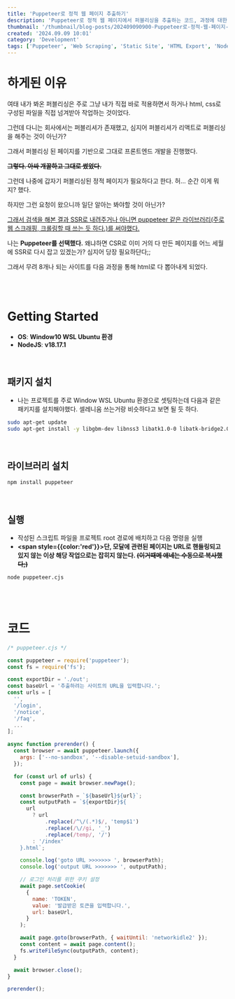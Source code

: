 ```yaml
---
title: 'Puppeteer로 정적 웹 페이지 추출하기'
description: 'Puppeteer로 정적 웹 페이지에서 퍼블리싱을 추출하는 코드, 과정에 대한 설명'
thumbnail: '/thumbnail/blog-posts/202409090900-Puppeteer로-정적-웹-페이지-추출하기.png'
created: '2024.09.09 10:01'
category: 'Development'
tags: ['Puppeteer', 'Web Scraping', 'Static Site', 'HTML Export', 'Node.js', 'Chrome Headless', 'Automation', 'Web Development']
---
```



# 하게된 이유

여태 내가 봐온 퍼블리싱은 주로 그냥 내가 직접 바로 적용하면서 하거나 html, css로 구성된 파일을 직접 넘겨받아 작업하는 것이었다.

그런데 다니는 회사에서는 퍼블리셔가 존재했고, 심지어 퍼블리셔가 리액트로 퍼블리싱을 해주는 것이 아닌가?

그래서 퍼블리싱 된 페이지를 기반으로 그대로 프론트엔드 개발을 진행했다.

**<del>그렇다. 아싸 개꿀하고 그대로 썼었다.</del>**

그런데 나중에 갑자기 퍼블리싱된 정적 페이지가 필요하다고 한다. 허... 순간 이게 뭐지? 했다.

하지만 그런 요청이 왔으니까 일단 알아는 봐야할 것이 아닌가?

<u>그래서 검색을 해본 결과 SSR로 내려주거나 아니면 puppeteer 같은 라이브러리(주로 웹 스크래핑, 크롤링할 때 쓰는 듯 하다.)를 써야했다.</u>

나는 **Puppeteer를 선택했다.** 왜냐하면 CSR로 이미 거의 다 만든 페이지를 어느 세월에 SSR로 다시 잡고 있겠는가? 심지어 당장 필요하단다;;

그래서 무려 8개나 되는 사이트를 다음 과정을 통해 html로 다 뽑아내게 되었다.

<br />
<br />

# Getting Started

* **OS**: **Window10 WSL Ubuntu 환경**
* **NodeJS**: **v18.17.1**

<br />

## 패키지 설치

* 나는 프로젝트를 주로 Window WSL Ubuntu 환경으로 셋팅하는데 다음과 같은 패키지를 설치해야했다. 셀레니움 쓰는거랑 비슷하다고 보면 될 듯 하다.

```bash
sudo apt-get update
sudo apt-get install -y libgbm-dev libnss3 libatk1.0-0 libatk-bridge2.0-0 libcups2 libdrm2 libxkbcommon0 libxcomposite1 libxdamage1 libxrandr2 libgbm1 libgtk-3-0 libasound2
```

<br />

## 라이브러리 설치

```bash
npm install puppeteer
```

<br />

## 실행

* 작성된 스크립트 파일을 프로젝트 root 경로에 배치하고 다음 명령을 실행
* **<span style={{color:'red'}}>단, 모달에 관련된 페이지는 URL로 핸들링되고 있지 않는 이상 해당 작업으로는 잡히지 않는다. <del>(이거때메 얘네는 수동으로 복사했다;)</del></span>**

```bash
node puppeteer.cjs
```

<br />
<br />

# 코드

```js
/* puppeteer.cjs */

const puppeteer = require('puppeteer');
const fs = require('fs');

const exportDir = './out';
const baseUrl = '추출하려는 사이트의 URL을 입력합니다.';
const urls = [
  '',
  '/login',
  '/notice',
  '/faq',
  ...
];

async function prerender() {
  const browser = await puppeteer.launch({
    args: ['--no-sandbox', '--disable-setuid-sandbox'],
  });

  for (const url of urls) {
    const page = await browser.newPage();

    const browserPath = `${baseUrl}${url}`;
    const outputPath = `${exportDir}${
      url
        ? url
            .replace(/^\/(.*)$/, 'temp$1')
            .replace(/\//gi, '_')
            .replace(/temp/, '/')
        : '/index'
    }.html`;

    console.log('goto URL >>>>>>> ', browserPath);
    console.log('output URL >>>>>>> ', outputPath);

    // 로그인 처리를 위한 쿠키 설정
    await page.setCookie(
      {
        name: 'TOKEN',
        value: '발급받은 토큰을 입력합니다.',
        url: baseUrl,
      }
    );

    await page.goto(browserPath, { waitUntil: 'networkidle2' });
    const content = await page.content();
    fs.writeFileSync(outputPath, content);
  }

  await browser.close();
}

prerender();

```
